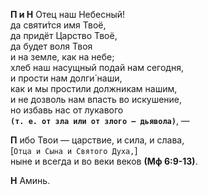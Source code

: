 **П и Н** Отец наш Небесный!  
да святи́тся имя Твоё,  
да придёт Царство Твоё,  
да будет воля Твоя  
и на земле, как на небе;  
хлеб наш насущный подай нам сегодня,  
и прости нам долги́ наши,  
как и мы простили должникам нашим,  
и не дозволь нам впасть во искушение,  
но избавь нас от лукавого  
**`(т. е. от зла или от злого — дьявола)`**, —

**П** ибо Твои — царствие, и сила, и слава,  
<R>[</R>`Отца и Сына и Святого Духа,`<R>]</R>  
ныне и всегда и во веки веков **(Мф 6:9-13)**.

**Н** Аминь.
